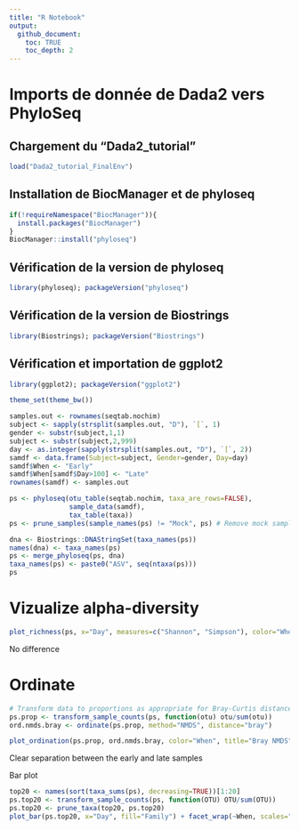 ```yaml
---
title: "R Notebook"
output:
  github_document:
    toc: TRUE
    toc_depth: 2
---
```



# Imports de donnée de Dada2 vers PhyloSeq

## Chargement du "Dada2_tutorial"

```r
load("Dada2_tutorial_FinalEnv")
```

## Installation de BiocManager et de phyloseq

```r
if(!requireNamespace("BiocManager")){
  install.packages("BiocManager")
}
BiocManager::install("phyloseq")
```
## Vérification de la version de phyloseq
```r
library(phyloseq); packageVersion("phyloseq")
```
## Vérification de la version de Biostrings
```r
library(Biostrings); packageVersion("Biostrings")
```

## Vérification et importation de ggplot2
```r
library(ggplot2); packageVersion("ggplot2")
```

```r
theme_set(theme_bw())
```

```r
samples.out <- rownames(seqtab.nochim)
subject <- sapply(strsplit(samples.out, "D"), `[`, 1)
gender <- substr(subject,1,1)
subject <- substr(subject,2,999)
day <- as.integer(sapply(strsplit(samples.out, "D"), `[`, 2))
samdf <- data.frame(Subject=subject, Gender=gender, Day=day)
samdf$When <- "Early"
samdf$When[samdf$Day>100] <- "Late"
rownames(samdf) <- samples.out
```

```r
ps <- phyloseq(otu_table(seqtab.nochim, taxa_are_rows=FALSE), 
               sample_data(samdf), 
               tax_table(taxa))
ps <- prune_samples(sample_names(ps) != "Mock", ps) # Remove mock sample
```

```r
dna <- Biostrings::DNAStringSet(taxa_names(ps))
names(dna) <- taxa_names(ps)
ps <- merge_phyloseq(ps, dna)
taxa_names(ps) <- paste0("ASV", seq(ntaxa(ps)))
ps
```

# Vizualize alpha-diversity

```r
plot_richness(ps, x="Day", measures=c("Shannon", "Simpson"), color="When")
```
No difference

# Ordinate
```r
# Transform data to proportions as appropriate for Bray-Curtis distances
ps.prop <- transform_sample_counts(ps, function(otu) otu/sum(otu))
ord.nmds.bray <- ordinate(ps.prop, method="NMDS", distance="bray")
```

```r
plot_ordination(ps.prop, ord.nmds.bray, color="When", title="Bray NMDS")
```

Clear separation between the early and late samples

Bar plot
```r
top20 <- names(sort(taxa_sums(ps), decreasing=TRUE))[1:20]
ps.top20 <- transform_sample_counts(ps, function(OTU) OTU/sum(OTU))
ps.top20 <- prune_taxa(top20, ps.top20)
plot_bar(ps.top20, x="Day", fill="Family") + facet_wrap(~When, scales="free_x")
```

```r

```


